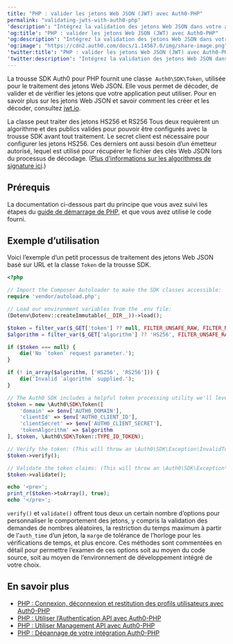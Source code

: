 ---
title: "PHP : valider les jetons Web JSON (JWT) avec Auth0-PHP"
permalink: "validating-jwts-with-auth0-php"
'description': "Intégrez la validation des jetons Web JSON dans votre application PHP afin d’analyser, vérifier et valider les jetons."
'og:title': "PHP : valider les jetons Web JSON (JWT) avec Auth0-PHP"
'og:description': "Intégrez la validation des jetons Web JSON dans votre application PHP afin d’analyser, vérifier et valider les jetons."
'og:image': "https://cdn2.auth0.com/docs/1.14567.0/img/share-image.png"
'twitter:title': "PHP : valider les jetons Web JSON (JWT) avec Auth0-PHP"
'twitter:description': "Intégrez la validation des jetons Web JSON dans votre application PHP afin d’analyser, vérifier et valider les jetons."
---

La trousse SDK Auth0 pour PHP fournit une classe  `Auth0\SDK\Token`, utilisée pour le traitement des jetons Web JSON. Elle vous permet de décoder, de valider et de vérifier les jetons que votre application peut utiliser. Pour en savoir plus sur les jetons Web JSON et savoir comment les créer et les décoder, consultez [jwt.io](https://jwt.io/).

La classe peut traiter des jetons HS256 et RS256 Tous deux requièrent un algorithme et des publics valides pour pouvoir être configurés avec la trousse SDK avant tout traitement. Le secret client est nécessaire pour configurer les jetons HS256. Ces derniers ont aussi besoin d’un émetteur autorisé, lequel est utilisé pour récupérer le fichier des clés Web JSON lors du processus de décodage. ([Plus d’informations sur les algorithmes de signature ici](https://auth0.com/blog/navigating-rs256-and-jwks/).)

## Prérequis

La documentation ci-dessous part du principe que vous avez suivi les étapes du [guide de démarrage de PHP](/docs/docs/fr-ca/libraries/auth0-php), et que vous avez utilisé le code fourni.

## Exemple d’utilisation

Voici l’exemple d’un petit processus de traitement des jetons Web JSON basé sur URL et la classe `Token` de la trousse SDK.

```php lines
<?php

// Import the Composer Autoloader to make the SDK classes accessible:
require 'vendor/autoload.php';

// Load our environment variables from the .env file:
(Dotenv\Dotenv::createImmutable(__DIR__))->load();

$token = filter_var($_GET['token'] ?? null, FILTER_UNSAFE_RAW, FILTER_NULL_ON_FAILURE);
$algorithm = filter_var($_GET['algorithm'] ?? 'HS256', FILTER_UNSAFE_RAW, FILTER_NULL_ON_FAILURE);

if ($token === null) {
    die('No `token` request parameter.');
}

if (! in_array($algorithm, ['HS256', 'RS256'])) {
    die('Invalid `algorithm` supplied.');
}

// The Auth0 SDK includes a helpful token processing utility we'll leverage for this:
$token = new \Auth0\SDK\Token([
    'domain' => $env['AUTH0_DOMAIN'],
    'clientId' => $env['AUTH0_CLIENT_ID'],
    'clientSecret' => $env['AUTH0_CLIENT_SECRET'],
    'tokenAlgorithm' => $algorithm
], $token, \Auth0\SDK\Token::TYPE_ID_TOKEN);

// Verify the token: (This will throw an \Auth0\SDK\Exception\InvalidTokenException if verification fails.)
$token->verify();

// Validate the token claims: (This will throw an \Auth0\SDK\Exception\InvalidTokenException if validation fails.)
$token->validate();

echo '<pre>';
print_r($token->toArray(), true);
echo '</pre>';
```

`verify()` et `validate()` offrent tous deux un certain nombre d’options pour personnaliser le comportement des jetons, y compris la validation des demandes de nombres aléatoires, la restriction du temps maximum à partir de l’`auth_time` d’un jeton, la `marge` de tolérance de l’horloge pour les vérifications de temps, et plus encore. Ces méthodes sont commentées en détail pour permettre l’examen de ces options soit au moyen du code source, soit au moyen de l’environnement de développement intégré de votre choix.

## En savoir plus

* [PHP : Connexion, déconnexion et restitution des profils utilisateurs avec Auth0-PHP](/docs/docs/fr-ca/libraries/auth0-php/auth0-php-basic-use)
* [PHP : Utiliser l’Authentication API avec Auth0-PHP](/docs/docs/fr-ca/libraries/auth0-php/using-the-authentication-api-with-auth0-php)
* [PHP : Utiliser Management API avec Auth0-PHP](/docs/docs/fr-ca/libraries/auth0-php/using-the-management-api-with-auth0-php)
* [PHP : Dépannage de votre intégration Auth0-PHP](/docs/docs/fr-ca/libraries/auth0-php/troubleshoot-auth0-php-library)